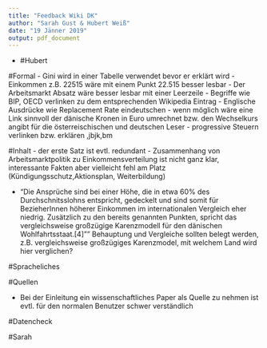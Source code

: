 ```yaml
---
title: "Feedback Wiki DK"
author: "Sarah Gust & Hubert Weiß"
date: "19 Jänner 2019"
output: pdf_document
---
```


- 
#Hubert

#Formal
- Gini wird in einer Tabelle verwendet bevor er erklärt wird
- Einkommen z.B. 22515 wäre mit einem Punkt 22.515 besser lesbar 
- Der Arbeitsmarkt Absatz wäre besser lesbar mit einer Leerzeile 
- Begriffe wie BIP, OECD  verlinken zu dem entsprechenden Wikipedia Eintrag 
- Englische Ausdrücke wie Replacement Rate eindeutschen
- wenn möglich wäre eine Link sinnvoll der dänische Kronen in Euro umrechnet bzw. den Wechselkurs angibt für die österreischischen und deutschen Leser 
- progressive Steuern verlinken bzw. erklären ,jbjk,bm

#Inhalt
- der erste Satz ist evtl. redundant
- Zusammenhang von Arbeitsmarktpolitik zu Einkommensverteilung ist nicht ganz klar, 
interessante Fakten aber vielleicht fehl am Platz (Kündigungsschutz,Aktionsplan, Weiterbildung)

- "Die Ansprüche sind bei einer Höhe, die in etwa 60% des Durchschnitsslohns entspricht, gedeckelt und sind somit für BezieherInnen höherer Einkommen im internationalen Vergleich eher niedrig. Zusätzlich zu den bereits genannten Punkten, spricht das vergleichsweise großzügige Karenzmodell für den dänischen Wohlfahrtsstaat.[4]""
Behauptung und Vergleiche sollten belegt werden, z.B. vergleichsweise großzügiges Karenzmodel, mit welchem Land wird hier verglichen? 

#Spracheliches

#Quellen

- Bei der Einleitung ein wissenschaftliches Paper als Quelle zu nehmen ist evtl. für den 
normalen Benutzer schwer verständlich 

#Datencheck 

#Sarah